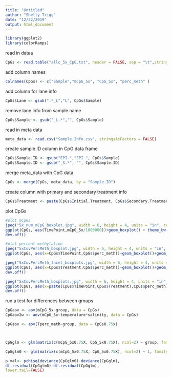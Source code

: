 ```yaml
---
title: "Untitled"
author: "Shelly Trigg"
date: "12/22/2019"
output: html_document
---
```

```r
library(ggplot2)
library(colorRamps)

```
read in dataa
```r
CpGs <- read.table("allc_5x_CpG.txt", header = FALSE, sep = "\t",stringsAsFactors = FALSE)
```

add column names
```r
colnames(CpGs) <- c("Sample","mCpG_5x", "CpG_5x", "perc_meth" )
```

add column for lane info
```r
CpGs$Lane <- gsub(".*_L","L", CpGs$Sample)
```

remove lane info from sample name
```r
CpGs$Sample <- gsub("_L.*","", CpGs$Sample)
```

read in meta data
```r
meta_data <- read.csv("Sample.Info.csv", stringsAsFactors = FALSE)
```

create sample.ID column in CpG data frame
```r
CpGs$Sample.ID <- gsub("EPI-","EPI_", CpGs$Sample)
CpGs$Sample.ID <- gsub("_S.*", "", CpGs$Sample.ID)
```

merge meta_data with CpG data
```r
CpGs <- merge(CpGs, meta_data, by = "Sample.ID")

```

create column with primary and secondary treatment info
```r
CpGs$Treatment <- paste(CpGs$Initial.Treatment, CpGs$Secondary.Treatment, sep = "_")
```

plot CpGs
```r
#plot mCpGs
jpeg("5x_num_mCpG_boxplot.jpg", width = 6, height = 4, units = "in", res = 300)
ggplot(CpGs, aes(TimePoint,mCpG_5x/1000000))+geom_boxplot() + theme_bw() + theme(axis.text.x = element_text(size = 10, hjust= 1,angle = 45)) + ylab("millions of mCpGs")
dev.off()

#plot percent methylation
jpeg("5xCovPercMeth_boxplot.jpg", width = 6, height = 4, units = "in", res = 300)
ggplot(CpGs, aes(x=CpGs$TimePoint,CpGs$perc_meth))+geom_boxplot()+geom_point(aes(color=Treatment),position = position_jitter(0.25)) + theme_bw() + theme(axis.text.x = element_text(size = 10, hjust= 1,angle = 60)) + ylab("CpG % methylation") + scale_color_manual(values = colorRamps::rgb.tables(length(unique(CpGs$Treatment))))

jpeg("5xCovPercMeth_facet_boxplots.jpg", width = 6, height = 4, units = "in", res = 300)
ggplot(CpGs, aes(x=CpGs$Treatment,CpGs$perc_meth))+geom_boxplot()+geom_point(aes(color=Treatment),position = position_jitter(0.25)) + theme_bw() + theme(axis.text.x = element_text(size = 10, hjust= 1,angle = 60)) + ylab("CpG % methylation") + scale_color_manual(values = colorRamps::rgb.tables(length(unique(CpGs$Treatment)))) + facet_wrap(~TimePoint)
dev.off()
```

```r
jpeg("5xCovPercMeth_boxplots.jpg", width = 6, height = 4, units = "in", res = 300)
ggplot(CpGs, aes(x=paste(CpGs$TimePoint,CpGs$Treatment),CpGs$perc_meth))+geom_boxplot()+geom_point(aes(color=Treatment),position = position_jitter(0.25)) + theme_bw() + theme(axis.text.x = element_text(size = 10, hjust= 1,angle = 60)) + ylab("CpG % methylation") + scale_color_manual(values = colorRamps::rgb.tables(length(unique(CpGs$Treatment))))
dev.off()
```


run a test for differences between groups
```r
CpGaov <- aov(mCpG_5x~group, data = CpGs)
CpGaov2w <- aov(mCpG_5x~temperature*salinity, data = CpGs)

CpGaov <- aov(Tperc_meth~group, data = CpGs0.75x)



CpGglm <- glm(matrix(c(mCpG_5x0.75X, CpG_5x0.75X), ncol=2) ~ group, family = binomial, data =  CpGs0.75x[-grep("CTRL",CpGs0.75x$group),] )

CpGglm0 <- glm(matrix(c(mCpG_5x0.75X, CpG_5x0.75X), ncol=2) ~ 1, family = binomial, data =  CpGs0.75x[-grep("CTRL",CpGs0.75x$group),] )

p.val<- pchisq(deviance(CpGglm0)-deviance(CpGglm),
df.residual(CpGglm0)-df.residual(CpGglm),
lower.tail=FALSE)



```